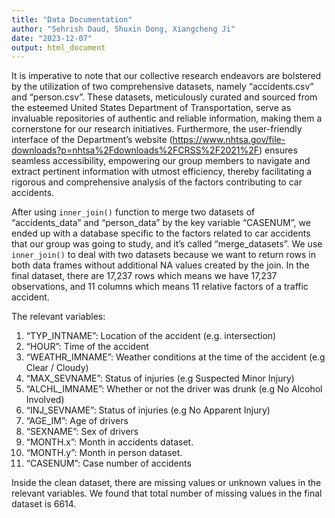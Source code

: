 ```yaml
---
title: "Data Documentation"
author: "Sehrish Daud, Shuxin Dong, Xiangcheng Ji"
date: "2023-12-07"
output: html_document
---
```



It is imperative to note that our collective research endeavors are bolstered by the utilization of two comprehensive datasets, namely "accidents.csv" and "person.csv". These datasets, meticulously curated and sourced from the esteemed United States Department of Transportation, serve as invaluable repositories of authentic and reliable information, making them a cornerstone for our research initiatives. Furthermore, the user-friendly interface of the Department's website (<https://www.nhtsa.gov/file-downloads?p=nhtsa%2Fdownloads%2FCRSS%2F2021%2F>) ensures seamless accessibility, empowering our group members to navigate and extract pertinent information with utmost efficiency, thereby facilitating a rigorous and comprehensive analysis of the factors contributing to car accidents. 

After using `inner_join()` function to merge two datasets of "accidents_data" and "person_data" by the key variable "CASENUM", we ended up with a database specific to the factors related to car accidents that our group was going to study, and it's called "merge_datasets". We use `inner_join()` to deal with two datasets because we want to return rows in both data frames without additional NA values created by the join. In the final dataset, there are 17,237 rows which means we have 17,237 observations, and 11 columns which means 11 relative factors of a traffic accident.

The relevant variables:

1. "TYP_INTNAME": Location of the accident (e.g. intersection)
2. "HOUR": Time of the accident
3. "WEATHR_IMNAME": Weather conditions at the time of the accident (e.g Clear / Cloudy)
4. "MAX_SEVNAME": Status of injuries (e.g Suspected Minor Injury)
5. "ALCHL_IMNAME": Whether or not the driver was drunk (e.g No Alcohol Involved)
6. "INJ_SEVNAME": Status of injuries (e.g No Apparent Injury)
7. "AGE_IM": Age of drivers
8. "SEXNAME": Sex of drivers
9. "MONTH.x": Month in accidents dataset.
10. "MONTH.y": Month in person dataset.
11. "CASENUM": Case number of accidents

Inside the clean dataset, there are missing values or unknown values in the relevant variables. We found that total number of missing values in the final dataset is 6614.